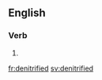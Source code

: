 ==English==

===Verb===
{{head|en|verb form}}

# {{en-past of|denitrify}}

[[fr:denitrified]]
[[sv:denitrified]]